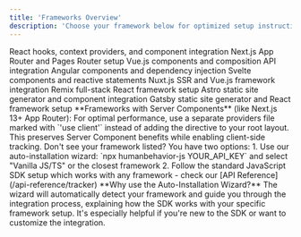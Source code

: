 ```yaml
---
title: 'Frameworks Overview'
description: 'Choose your framework below for optimized setup instructions and best practices.'
---
```


<CardGroup cols={3}>
  <Card
    title="React"
    href="/frameworks/react-integration"
  >
    React hooks, context providers, and component integration
  </Card>
  <Card
    title="Next.js"
    href="/frameworks/nextjs-setup"
  >
    Next.js App Router and Pages Router setup
  </Card>
  <Card
    title="Vue.js"
    href="/frameworks/vue-integration"
  >
    Vue.js components and composition API integration
  </Card>
  <Card
    title="Angular"
    href="/frameworks/angular-integration"
  >
    Angular components and dependency injection
  </Card>
  <Card
    title="Svelte"
    href="/frameworks/svelte-integration"
  >
    Svelte components and reactive statements
  </Card>
  <Card
    title="Nuxt.js"
    href="/frameworks/nuxt-integration"
  >
    Nuxt.js SSR and Vue.js framework integration
  </Card>
  <Card
    title="Remix"
    href="/frameworks/remix-integration"
  >
    Remix full-stack React framework setup
  </Card>
  <Card
    title="Astro"
    href="/frameworks/astro-integration"
  >
    Astro static site generator and component integration
  </Card>
  <Card
    title="Gatsby"
    href="/frameworks/gatsby-integration"
  >
    Gatsby static site generator and React framework setup
  </Card>
</CardGroup>

<Note>
  **Frameworks with Server Components** (like Next.js 13+ App Router): For optimal performance, use a separate providers file marked with `'use client'` instead of adding the directive to your root layout. This preserves Server Component benefits while enabling client-side tracking.
</Note>

<Note>
  Don't see your framework listed? You have two options:
  1. Use our auto-installation wizard: `npx humanbehavior-js YOUR_API_KEY` and select "Vanilla JS/TS" or the closest framework
  2. Follow the standard JavaScript SDK setup which works with any framework - check our [API Reference](/api-reference/tracker)
</Note>

<Tip>
  **Why use the Auto-Installation Wizard?**
  The wizard will automatically detect your framework and guide you through the integration process, explaining how the SDK works with your specific framework setup. It's especially helpful if you're new to the SDK or want to customize the integration.
</Tip>